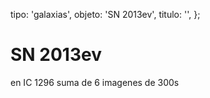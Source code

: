
  tipo: 'galaxias',
  objeto: 'SN 2013ev',
  titulo: '',
};

# SN 2013ev

<Imagen
  src="registro/sn2013-ev_20121200_1_sn2013ev-6-300sf.jpg"
  fecha="20121200"
/>

 en IC 1296 suma de 6 imagenes de 300s